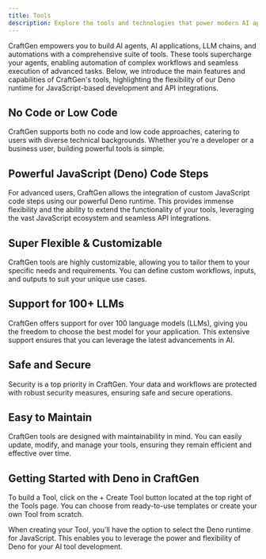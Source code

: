```yaml
---
title: Tools
description: Explore the tools and technologies that power modern AI applications
---
```


CraftGen empowers you to build AI agents, AI applications, LLM chains, and automations with a comprehensive suite of tools. These tools supercharge your agents, enabling automation of complex workflows and seamless execution of advanced tasks. Below, we introduce the main features and capabilities of CraftGen's tools, highlighting the flexibility of our Deno runtime for JavaScript-based development and API integrations.

## No Code or Low Code

CraftGen supports both no code and low code approaches, catering to users with diverse technical backgrounds. Whether you're a developer or a business user, building powerful tools is simple.

## Powerful JavaScript (Deno) Code Steps

For advanced users, CraftGen allows the integration of custom JavaScript code steps using our powerful Deno runtime. This provides immense flexibility and the ability to extend the functionality of your tools, leveraging the vast JavaScript ecosystem and seamless API integrations.

## Super Flexible & Customizable

CraftGen tools are highly customizable, allowing you to tailor them to your specific needs and requirements. You can define custom workflows, inputs, and outputs to suit your unique use cases.

## Support for 100+ LLMs

CraftGen offers support for over 100 language models (LLMs), giving you the freedom to choose the best model for your application. This extensive support ensures that you can leverage the latest advancements in AI.

## Safe and Secure

Security is a top priority in CraftGen. Your data and workflows are protected with robust security measures, ensuring safe and secure operations.

## Easy to Maintain

CraftGen tools are designed with maintainability in mind. You can easily update, modify, and manage your tools, ensuring they remain efficient and effective over time.

## Getting Started with Deno in CraftGen

To build a Tool, click on the + Create Tool button located at the top right of the Tools page. You can choose from ready-to-use templates or create your own Tool from scratch.

When creating your Tool, you'll have the option to select the Deno runtime for JavaScript. This enables you to leverage the power and flexibility of Deno for your AI tool development.

